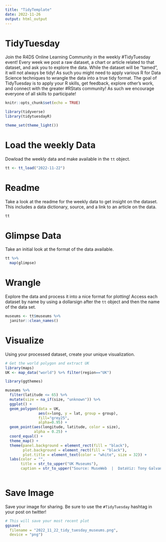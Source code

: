 ```yaml
---
title: "TidyTemplate"
date: 2022-11-26
output: html_output
---
```


# TidyTuesday

Join the R4DS Online Learning Community in the weekly #TidyTuesday event!
Every week we post a raw dataset, a chart or article related to that dataset, and ask you to explore the data.
While the dataset will be “tamed”, it will not always be tidy! As such you might need to apply various R for Data Science techniques to wrangle the data into a true tidy format.
The goal of TidyTuesday is to apply your R skills, get feedback, explore other’s work, and connect with the greater #RStats community!
As such we encourage everyone of all skills to participate!

```r

knitr::opts_chunk$set(echo = TRUE)

library(tidyverse)
library(tidytuesdayR)

theme_set(theme_light())

```

# Load the weekly Data

Dowload the weekly data and make available in the `tt` object.

```r

tt <- tt_load("2022-11-22")

```


# Readme

Take a look at the readme for the weekly data to get insight on the dataset.
This includes a data dictionary, source, and a link to an article on the data.

```r

tt

```


# Glimpse Data

Take an initial look at the format of the data available.

```r

tt %>% 
  map(glimpse)

```

# Wrangle

Explore the data and process it into a nice format for plotting! Access each dataset by name by using a dollarsign after the `tt` object and then the name of the data set.

```r

museums <- tt$museums %>%
  janitor::clean_names()

```


# Visualize

Using your processed dataset, create your unique visualization.

```r

# Get the world polygon and extract UK
library(maps)
UK <- map_data("world") %>% filter(region=="UK")

```


```r

library(ggthemes)

museums %>%
  filter(latitude <= 65) %>%
  mutate(size = na_if(size, "unknown")) %>%
  ggplot() +
  geom_polygon(data = UK, 
               aes(x=long, y = lat, group = group), 
               fill="grey25", 
               alpha=0.95) +
  geom_point(aes(longitude, latitude, color = size),
             alpha = 0.25) +
  coord_equal() +
  theme_map() +
  theme(panel.background = element_rect(fill = "black"),
        plot.background = element_rect(fill = "black"),
        plot.title = element_text(color = "white", size = 32)) +
  labs(color = "",
       title = str_to_upper("UK Museums"),
       caption = str_to_upper("Source: MuseWeb  |  DataViz: Tony Galvan  |  Twitter: @GDataScience1  |  #TidyTuesday"))
  
```

# Save Image

Save your image for sharing. Be sure to use the `#TidyTuesday` hashtag in your post on twitter! 

```r

# This will save your most recent plot
ggsave(
  filename = "2022_11_22_tidy_tuesday_museums.png",
  device = "png")

```
